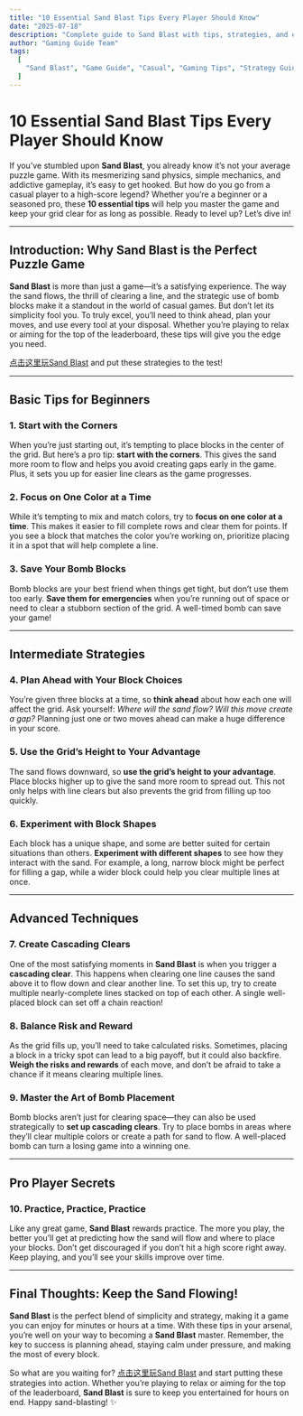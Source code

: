---
title: "10 Essential Sand Blast Tips Every Player Should Know"
date: "2025-07-18"
description: "Complete guide to Sand Blast with tips, strategies, and everything you need to know to master this casual game."
author: "Gaming Guide Team"
tags:
  [
    "Sand Blast", "Game Guide", "Casual", "Gaming Tips", "Strategy Guide", "block"
  ]
---

# 10 Essential Sand Blast Tips Every Player Should Know

If you’ve stumbled upon **Sand Blast**, you already know it’s not your average puzzle game. With its mesmerizing sand physics, simple mechanics, and addictive gameplay, it’s easy to get hooked. But how do you go from a casual player to a high-score legend? Whether you’re a beginner or a seasoned pro, these **10 essential tips** will help you master the game and keep your grid clear for as long as possible. Ready to level up? Let’s dive in!

---

## Introduction: Why Sand Blast is the Perfect Puzzle Game

**Sand Blast** is more than just a game—it’s a satisfying experience. The way the sand flows, the thrill of clearing a line, and the strategic use of bomb blocks make it a standout in the world of casual games. But don’t let its simplicity fool you. To truly excel, you’ll need to think ahead, plan your moves, and use every tool at your disposal. Whether you’re playing to relax or aiming for the top of the leaderboard, these tips will give you the edge you need.

[点击这里玩Sand Blast](https://playsandblast.com/) and put these strategies to the test!

---

## Basic Tips for Beginners

### 1. **Start with the Corners**
When you’re just starting out, it’s tempting to place blocks in the center of the grid. But here’s a pro tip: **start with the corners**. This gives the sand more room to flow and helps you avoid creating gaps early in the game. Plus, it sets you up for easier line clears as the game progresses.

### 2. **Focus on One Color at a Time**
While it’s tempting to mix and match colors, try to **focus on one color at a time**. This makes it easier to fill complete rows and clear them for points. If you see a block that matches the color you’re working on, prioritize placing it in a spot that will help complete a line.

### 3. **Save Your Bomb Blocks**
Bomb blocks are your best friend when things get tight, but don’t use them too early. **Save them for emergencies** when you’re running out of space or need to clear a stubborn section of the grid. A well-timed bomb can save your game!

---

## Intermediate Strategies

### 4. **Plan Ahead with Your Block Choices**
You’re given three blocks at a time, so **think ahead** about how each one will affect the grid. Ask yourself: *Where will the sand flow? Will this move create a gap?* Planning just one or two moves ahead can make a huge difference in your score.

### 5. **Use the Grid’s Height to Your Advantage**
The sand flows downward, so **use the grid’s height to your advantage**. Place blocks higher up to give the sand more room to spread out. This not only helps with line clears but also prevents the grid from filling up too quickly.

### 6. **Experiment with Block Shapes**
Each block has a unique shape, and some are better suited for certain situations than others. **Experiment with different shapes** to see how they interact with the sand. For example, a long, narrow block might be perfect for filling a gap, while a wider block could help you clear multiple lines at once.

---

## Advanced Techniques

### 7. **Create Cascading Clears**
One of the most satisfying moments in **Sand Blast** is when you trigger a **cascading clear**. This happens when clearing one line causes the sand above it to flow down and clear another line. To set this up, try to create multiple nearly-complete lines stacked on top of each other. A single well-placed block can set off a chain reaction!

### 8. **Balance Risk and Reward**
As the grid fills up, you’ll need to take calculated risks. Sometimes, placing a block in a tricky spot can lead to a big payoff, but it could also backfire. **Weigh the risks and rewards** of each move, and don’t be afraid to take a chance if it means clearing multiple lines.

### 9. **Master the Art of Bomb Placement**
Bomb blocks aren’t just for clearing space—they can also be used strategically to **set up cascading clears**. Try to place bombs in areas where they’ll clear multiple colors or create a path for sand to flow. A well-placed bomb can turn a losing game into a winning one.

---

## Pro Player Secrets

### 10. **Practice, Practice, Practice**
Like any great game, **Sand Blast** rewards practice. The more you play, the better you’ll get at predicting how the sand will flow and where to place your blocks. Don’t get discouraged if you don’t hit a high score right away. Keep playing, and you’ll see your skills improve over time.

---

## Final Thoughts: Keep the Sand Flowing!

**Sand Blast** is the perfect blend of simplicity and strategy, making it a game you can enjoy for minutes or hours at a time. With these tips in your arsenal, you’re well on your way to becoming a **Sand Blast** master. Remember, the key to success is planning ahead, staying calm under pressure, and making the most of every block.

So what are you waiting for? [点击这里玩Sand Blast](https://playsandblast.com/) and start putting these strategies into action. Whether you’re playing to relax or aiming for the top of the leaderboard, **Sand Blast** is sure to keep you entertained for hours on end. Happy sand-blasting! ✨